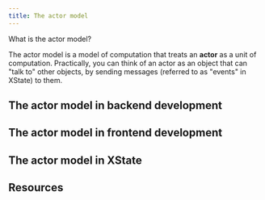 ```yaml
---
title: The actor model
---
```


What is the actor model?

The actor model is a model of computation that treats an **actor** as a unit of computation. Practically, you can think of an actor as an object that can "talk to" other objects, by sending messages (referred to as "events" in XState) to them.

## The actor model in backend development

## The actor model in frontend development

## The actor model in XState

## Resources
